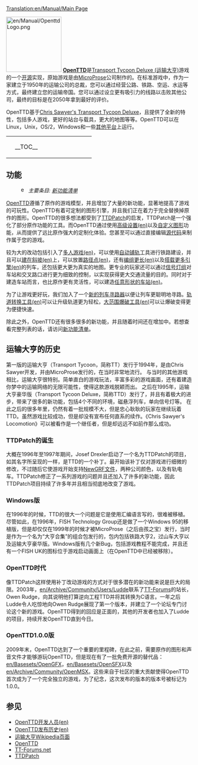 [[Translation:en/Manual/Main Page]]
{{zh/Manual/目录}}

[[File:en/Manual/OpenttdLogo.png|left|150px]]
[http://www.openttd.org/ '''OpenTTD''']是<span class="plainlinks">[http://zh.wikipedia.org/wiki/運輸大亨 Transport Tycoon Deluxe (运输大亨)]</span>游戏的一个<span class="plainlinks">[http://zh.wikipedia.org/wiki/开放源代码 开源]</span>实现，原始游戏是由[https://www.wikipedia.org/wiki/MicroProse MicroProse]公司制作的。在标准游戏中，作为一家建立于1950年的运输公司的总裁，您可以通过经营公路、铁路、空运、水运等方式，最终建立您的运输帝国。您可以通过设立更有吸引力的线路以击败其他公司，最终的目标是在2050年拿到最好的评价。

OpenTTD基于[http://www.chrissawyer.com/info.htm Chris Sawyer's Transport Tycoon Deluxe]，且提供了全新的特性，包括多人游戏，更好的站台与载具，更大的地图等等。OpenTTD可以在Linux，Unix，OS/2，Windows和一些[[en/Archive/Compilation and Ports/Operating system|其他平台]]上运行。

{| align="center"
|colspan=2 style="background:none; border:0px"|
|width=200 style="background:none; border:0px"| __TOC__
|style="background:none; border:0px"| [[File:zh/Manual/Main menu new game.png|frame|center|OpenTTD [[en/Manual/Game interface#main-window-contents|初始界面]]]]
|}

==功能==
:[[File:en/Searchtool.png|16px]] ''主要条目: [[en/Archive/Lists/List of New Features|新功能清单]]''

[http://www.openttd.org/ OpenTTD]遵循了原作的游戏模型，并且增加了大量的新功能，显著地提高了游戏的可玩性。OpenTTD有着可定制的图形引擎，并且我们正在着力于完全替换掉原作的图形。OpenTTD的很多想法都受到了[http://www.ttdpatch.net/ TTDPatch]的启发，TTDPatch是一个强化了部分原作功能的工具。而OpenTTD通过使用[[en/Archive/Manual/Settings/Advanced Settings|高级设置(en)]]以及[[zh/Manual/NewGRF|自定义图形]]功能，从而提供了远比原作强大的定制化体验。您甚至可以通过直接编辑[https://github.com/OpenTTD/OpenTTD/ 源代码]来制作属于您的游戏。

较为大的改动包括引入了[[en/Manual/Multiplayer|多人游戏(en)]]，可以使用[[zh/Manual/铁路建设#tie-lu-jian-she-gong-ju-tiao|自动铺轨]]工具进行铁路建设，并且可以[[en/Archive/Manual/Settings/Build on slopes|建在斜坡(en)]]上，可以放置[[en/Manual/Waypoints|路径点(en)]]，还有[[en/Archive/Manual/Settings/Mammoth trains|编组更长(en)]]以及[[en/Archive/Manual/Multiheaded trains|搭载更多引擎(en)]]的列车，还包括更大更为真实的地图。更专业的玩家还可以通过[[zh/Manual/信号灯|信号灯组]]对车站和交叉路口进行更为细致的控制，以实现获得更大交通流量的目的。同时对于建造车站而言，也比原作更有灵活性，可以建造[[en/Archive/Manual/Settings/Nonuniform stations|任意形状的车站(en)]]。

为了让游戏更好玩，我们加入了一个[[en/Archive/Manual/Yet Another Pathfinder|新的列车寻路器]]以便让列车更聪明地寻路。[[en/Manual/Convert rail|轨道转换工具(en)]]可以让升级轨道更为轻松，[[en/Archive/Manual/Settings/Extra dynamite|大范围爆破工具(en)]]可以让爆破变得更为便捷快速。

除此之外，OpenTTD还有很多很多的新功能，并且随着时间还在增加中。若想查看完整列表的话，请访问[[en/Archive/Lists/List of New Features|新功能清单]]。

==运输大亨的历史==
第一版的运输大亨（Transport Tycoon，简称TT）发行于1994年，是由Chris Sawyer开发，并由MicroProse发行的，在当时非常地流行。
与当时的其他游戏相比，运输大亨很特别。简单直白的游戏玩法，丰富多彩的游戏画面，还有着建造你梦中的运输网络的无限可能性，使得这款游戏脱颖而出。
之后在1995年，运输大亨豪华版（Transport Tycoon Deluxe，简称TTD）发行了，并且有着极大的进步，带来了很多的新功能，包括4个不同的环境，磁悬浮列车，单向信号灯等。
在此之后的很多年里，仍然有着一批规模不大，但是忠心耿耿的玩家在继续玩着TTD。虽然游戏比较成功，但是却没有宣布任何直系的续作。《Chris Sawyer's Locomotion》可以被看作是一个继任者，但是却远远不如前作那么成功。

=== TTDPatch的诞生 ===
大概在1996年至1997年期间，Josef Drexler启动了一个名为TTDPatch的项目，如其名字所呈现的一样，是TTD的一个补丁。最开始该补丁仅对游戏进行细微的修改，不过随后它使游戏开始支持[[zh/Manual/NewGRF|NewGRF文件]]，两种公司颜色，以及有轨电车。TTDPatch修正了一系列游戏的问题并且还加入了许多的新功能，因此TTDPatch项目持续了许多年并且相当彻底地改变了游戏。

=== Windows版 ===
在1996年的时候，TTD的很大一个问题是它是使用汇编语言写的，很难被移植。尽管如此，在1996年，FISH Technology Group还是做了一个Windows 95的移植版，但是却仅仅在1999年的时候才被MicroProse（之后由孩之宝）发行，当时是作为一个名为“大亨合集”的组合包发行的，包内包括铁路大亨2，过山车大亨以及运输大亨豪华版。Windows版有几个新Bug，包括游戏教程不能完成，并且还有一个FISH UK的图标位于游戏启动画面上（在OpenTTD中已经被移除）。

=== OpenTTD时代 ===
像TTDPatch这样使用补丁改动游戏的方式对于很多潜在的新功能来说是巨大的局限。2003年，[[en/Archive/Community/Users/Ludde]]联系了[http://www.tt-forums.net/TT-Forums TT-Forums]的站长，Owen Rudge，向其说明他打算逆向工程TTD并将其转换为C语言。一年之后Ludde令人吃惊地向Owen Rudge展现了第一个版本，并建立了一个论坛专门讨论这个新的游戏。OpenTTD得到的回应是正面的，其他的开发者也加入了Ludde的项目，持续开发OpenTTD直到今日。

=== OpenTTD1.0.0版 ===
2009年末，OpenTTD达到了一个重要的里程碑，在此之前，需要原作的图形和声音文件才能够游玩OpenTTD，但是现在有了一批免费开源的替代品：[[en/Basesets/OpenGFX]]，[[en/Basesets/OpenSFX]]以及[[en/Archive/Community/OpenMSX]]。这些来自于社区的重大贡献使得OpenTTD首次成为了一个完全独立的游戏，为了纪念，这次发布的版本的版本号被标记为1.0.0。

== 参见 ==
*[[en/Archive/Community/Developers|OpenTTD开发人员(en)]]
*[[en/Archive/OpenTTD/Main Page|OpenTTD发布历史(en)]]
*[https://zh.wikipedia.org/wiki/運輸大亨 运输大亨Wikipedia页面]
*[https://www.openttd.org/ OpenTTD]
*[https://www.tt-forums.net/ TT-Forums.net]
*[http://www.ttdpatch.net/ TTDPatch]
